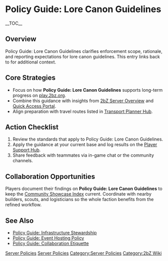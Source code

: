 {{Short description|Policy Guide: Lore Canon Guidelines clarifies enforcement scope, rationale, and reporting expectations for lore canon guidelines}}
= Policy Guide: Lore Canon Guidelines =
{{2bZ Navbox}}
__TOC__

== Overview ==
Policy Guide: Lore Canon Guidelines clarifies enforcement scope, rationale, and reporting
expectations for lore canon guidelines. This entry links back to [[Category:Server
Policies|Server Policies]] for additional context.

== Core Strategies ==
* Focus on how '''Policy Guide: Lore Canon Guidelines''' supports long-term progress on [[play.2bz.org]].
* Combine this guidance with insights from [[2bZ Server Overview]] and [[Quick Access Portal]].
* Align preparation with travel routes listed in [[Transport Planner Hub]].

== Action Checklist ==
# Review the [[Category:Server Policies|Server Policies]] standards that apply to Policy Guide: Lore Canon Guidelines.
# Apply the guidance at your current base and log results on the [[Player Support Hub]].
# Share feedback with teammates via in-game chat or the community channels.

== Collaboration Opportunities ==
Players document their findings on '''Policy Guide: Lore Canon Guidelines''' to keep the
[[Community Showcase Index]] current. Coordinate with nearby builders, scouts, and
logisticians so the whole faction benefits from the refined workflow.

== See Also ==
* [[Policy Guide: Infrastructure Stewardship]]
* [[Policy Guide: Event Hosting Policy]]
* [[Policy Guide: Collaboration Etiquette]]

[[Category:Server Policies]]
[[Category:2bZ Wiki]]
